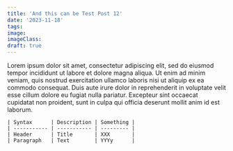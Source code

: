 ```yaml
---
title: 'And this can be Test Post 12'
date: '2023-11-18'
tags: 
image: 
imageClass: 
draft: true
---
```

Lorem ipsum dolor sit amet, consectetur adipiscing elit, sed do eiusmod tempor incididunt ut labore et dolore magna aliqua. Ut enim ad minim veniam, quis nostrud exercitation ullamco laboris nisi ut aliquip ex ea commodo consequat. Duis aute irure dolor in reprehenderit in voluptate velit esse cillum dolore eu fugiat nulla pariatur. Excepteur sint occaecat cupidatat non proident, sunt in culpa qui officia deserunt mollit anim id est laborum.

	| Syntax      | Description | Something |
	| ----------- | ----------- | --------- |
	| Header      | Title       | XXX       |
	| Paragraph   | Text        | YYYy      |



